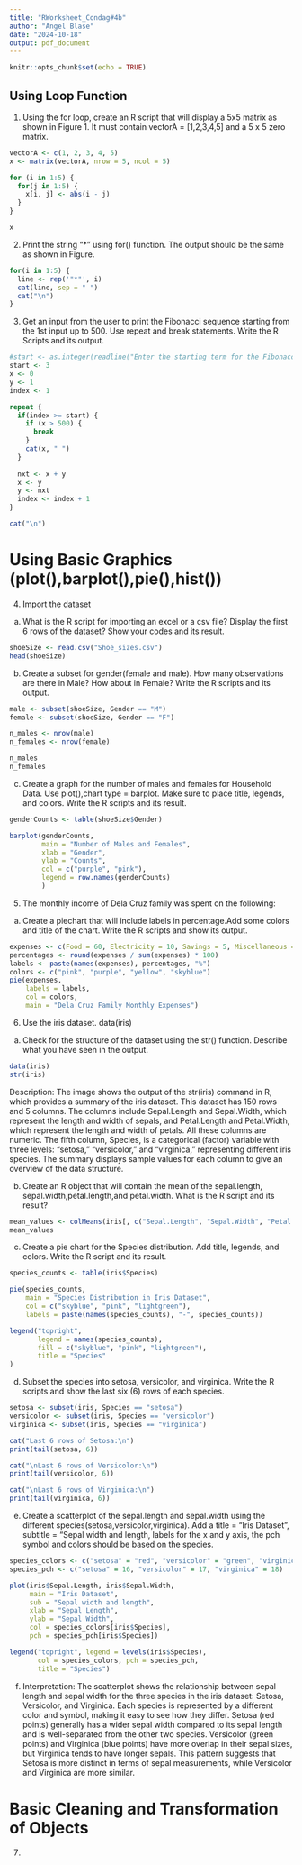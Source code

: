 ```yaml
---
title: "RWorksheet_Condag#4b"
author: "Angel Blase"
date: "2024-10-18"
output: pdf_document
---
```


```r
knitr::opts_chunk$set(echo = TRUE)
```

## Using Loop Function
1. Using the for loop, create an R script that will display a 5x5 matrix as shown in Figure 1. It must contain vectorA = [1,2,3,4,5] and a 5 x 5 zero matrix.
```r
vectorA <- c(1, 2, 3, 4, 5)
x <- matrix(vectorA, nrow = 5, ncol = 5)

for (i in 1:5) {
  for(j in 1:5) {
    x[i, j] <- abs(i - j)
  }
}

x
```
2. Print the string "*" using for() function. The output should be the same as shown in Figure.
```r
for(i in 1:5) {
  line <- rep('"*"', i)
  cat(line, sep = " ")
  cat("\n")
}
```
3. Get an input from the user to print the Fibonacci sequence starting from the 1st input up to 500. Use repeat and break statements. Write the R Scripts and its output.
```r
#start <- as.integer(readline("Enter the starting term for the Fibonacci Sequence: "))
start <- 3
x <- 0
y <- 1
index <- 1

repeat {
  if(index >= start) {
    if (x > 500) {
      break
    }
    cat(x, " ")
  }
  
  nxt <- x + y
  x <- y
  y <- nxt
  index <- index + 1
}

cat("\n")
```
# Using Basic Graphics (plot(),barplot(),pie(),hist())

4. Import the dataset

a. What is the R script for importing an excel or a csv file? Display the first 6 rows of the dataset? Show your codes and its result.
```r
shoeSize <- read.csv("Shoe_sizes.csv")
head(shoeSize)
```

b. Create a subset for gender(female and male). How many observations are there in Male? How about in Female? Write the R scripts and its output.
```r
male <- subset(shoeSize, Gender == "M")
female <- subset(shoeSize, Gender == "F")

n_males <- nrow(male)
n_females <- nrow(female)

n_males
n_females
```

c. Create a graph for the number of males and females for Household Data. Use plot(),chart type = barplot. Make sure to place title, legends, and colors. Write the R scripts and its result.
```r
genderCounts <- table(shoeSize$Gender)

barplot(genderCounts,
        main = "Number of Males and Females",
        xlab = "Gender",
        ylab = "Counts",
        col = c("purple", "pink"),
        legend = row.names(genderCounts)
        )
```

5. The monthly income of Dela Cruz family was spent on the following:

a. Create a piechart that will include labels in percentage.Add some colors and title of the chart. Write the R scripts and show its output.
```r
expenses <- c(Food = 60, Electricity = 10, Savings = 5, Miscellaneous = 25)
percentages <- round(expenses / sum(expenses) * 100)
labels <- paste(names(expenses), percentages, "%")
colors <- c("pink", "purple", "yellow", "skyblue")
pie(expenses,
    labels = labels,
    col = colors,
    main = "Dela Cruz Family Monthly Expenses")
```

6. Use the iris dataset.
data(iris)

a. Check for the structure of the dataset using the str() function. Describe what you have seen in the output.
```r
data(iris)
str(iris)
```
Description: The image shows the output of the str(iris) command in R, which provides a summary of the iris dataset. This dataset has 150 rows and 5 columns. The columns include Sepal.Length and Sepal.Width, which represent the length and width of sepals, and Petal.Length and Petal.Width, which represent the length and width of petals. All these columns are numeric. The fifth column, Species, is a categorical (factor) variable with three levels: "setosa," "versicolor," and "virginica," representing different iris species. The summary displays sample values for each column to give an overview of the data structure.


b. Create an R object that will contain the mean of the sepal.length,
sepal.width,petal.length,and petal.width. What is the R script and its result?
```r
mean_values <- colMeans(iris[, c("Sepal.Length", "Sepal.Width", "Petal.Length", "Petal.Width")])
mean_values
```

c. Create a pie chart for the Species distribution. Add title, legends, and colors. Write the R script and its result.
```r
species_counts <- table(iris$Species)

pie(species_counts, 
    main = "Species Distribution in Iris Dataset",
    col = c("skyblue", "pink", "lightgreen"),
    labels = paste(names(species_counts), "-", species_counts))

legend("topright", 
       legend = names(species_counts), 
       fill = c("skyblue", "pink", "lightgreen"), 
       title = "Species"
)

```

d. Subset the species into setosa, versicolor, and virginica. Write the R scripts and show the last six (6) rows of each species.
```r
setosa <- subset(iris, Species == "setosa")
versicolor <- subset(iris, Species == "versicolor")
virginica <- subset(iris, Species == "virginica")

cat("Last 6 rows of Setosa:\n")
print(tail(setosa, 6))

cat("\nLast 6 rows of Versicolor:\n")
print(tail(versicolor, 6))

cat("\nLast 6 rows of Virginica:\n")
print(tail(virginica, 6))
```

e. Create a scatterplot of the sepal.length and sepal.width using the different species(setosa,versicolor,virginica). Add a title = “Iris Dataset”, subtitle = “Sepal width and length, labels for the x and y axis, the pch symbol and colors should be based on the species.
```r
species_colors <- c("setosa" = "red", "versicolor" = "green", "virginica" = "blue")
species_pch <- c("setosa" = 16, "versicolor" = 17, "virginica" = 18)

plot(iris$Sepal.Length, iris$Sepal.Width,
     main = "Iris Dataset",
     sub = "Sepal width and length",
     xlab = "Sepal Length",
     ylab = "Sepal Width",
     col = species_colors[iris$Species],
     pch = species_pch[iris$Species])

legend("topright", legend = levels(iris$Species), 
       col = species_colors, pch = species_pch, 
       title = "Species")
```

f. Interpretation: The scatterplot shows the relationship between sepal length and sepal width for the three species in the iris dataset: Setosa, Versicolor, and Virginica. Each species is represented by a different color and symbol, making it easy to see how they differ. Setosa (red points) generally has a wider sepal width compared to its sepal length and is well-separated from the other two species. Versicolor (green points) and Virginica (blue points) have more overlap in their sepal sizes, but Virginica tends to have longer sepals. This pattern suggests that Setosa is more distinct in terms of sepal measurements, while Versicolor and Virginica are more similar.

# Basic Cleaning and Transformation of Objects

7. 